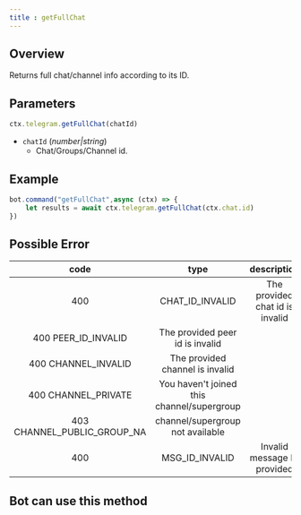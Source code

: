 ```yaml
--- 
title : getFullChat 
--- 
```

## Overview 
Returns full chat/channel info according to its ID.
## Parameters 
```ts 
ctx.telegram.getFullChat(chatId)
```
- `chatId` (_number|string_) 
    - Chat/Groups/Channel id.
## Example 
```ts:index.ts highlight=2
bot.command("getFullChat",async (ctx) => {
    let results = await ctx.telegram.getFullChat(ctx.chat.id)
})
```
## Possible Error 

| code | type | description | 
| :---: | :---: | :------:| 
| 400 | CHAT_ID_INVALID | The provided chat id is invalid | 
| 400 PEER_ID_INVALID | The provided peer id is invalid | 
| 400 CHANNEL_INVALID | The provided channel is invalid |
| 400 CHANNEL_PRIVATE | You haven't joined this channel/supergroup |
| 403 CHANNEL_PUBLIC_GROUP_NA | channel/supergroup not available |
| 400 | MSG_ID_INVALID | Invalid message ID provided  

## Bot can use this method
